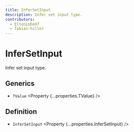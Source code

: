```yaml
---
title: InferSetInput
description: Infer set input type.
contributors:
  - EltonLobo07
  - fabian-hiller
---
```



# InferSetInput

Infer set input type.

## Generics

- `TValue` <Property {...properties.TValue} />

## Definition

- `InferSetInput` <Property {...properties.InferSetInput} />

